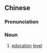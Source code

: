 ==Chinese==
{{zh-forms|type=22}}

===Pronunciation===
{{zh-pron
|m=wénhuà chéngdù
|cat=n
}}

===Noun===
{{zh-noun}}

# [[education]] [[level]]